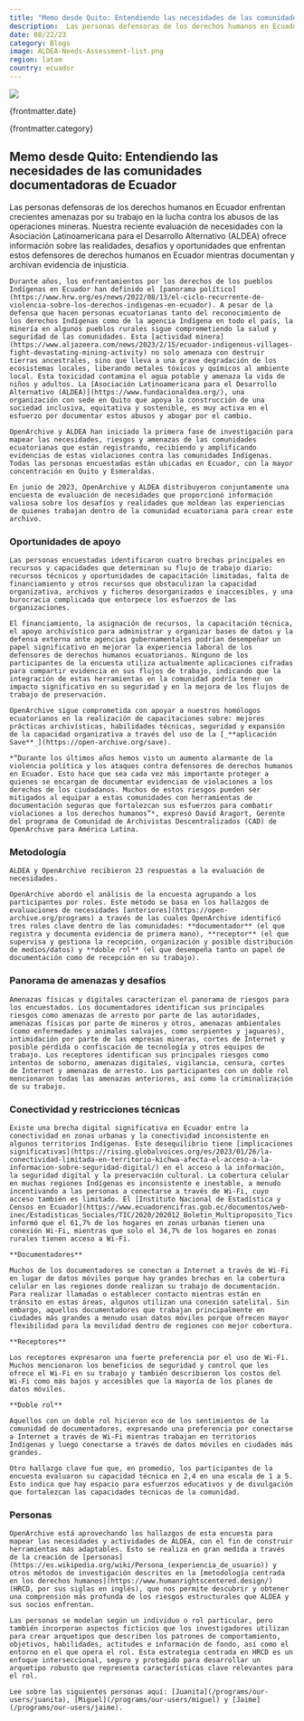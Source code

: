 ```yaml
---
title: "Memo desde Quito: Entendiendo las necesidades de las comunidades documentadoras de Ecuador"
description:  Las personas defensoras de los derechos humanos en Ecuador enfrentan crecientes amenazas por su trabajo en la lucha contra los abusos de las operaciones mineras. Nuestra reciente evaluación de necesidades con la Asociación Latinoamericana para el Desarrollo Alternativo (ALDEA) ofrece información sobre las realidades, desafíos y oportunidades que enfrentan estos defensores de derechos humanos en Ecuador mientras documentan y archivan evidencia de injusticia.  
date: 08/22/23
category: Blogs
image: ALDEA-Needs-Assessment-list.png
region: latam
country: ecuador
---
```



<ArticleHeaderSection>

![](ALDEA-Needs-Assessment-header.png)

{frontmatter.date}

{frontmatter.category}

## Memo desde Quito: Entendiendo las necesidades de las comunidades documentadoras de Ecuador

Las personas defensoras de los derechos humanos en Ecuador enfrentan crecientes amenazas por su trabajo en la lucha contra los abusos de las operaciones mineras. Nuestra reciente evaluación de necesidades con la Asociación Latinoamericana para el Desarrollo Alternativo (ALDEA) ofrece información sobre las realidades, desafíos y oportunidades que enfrentan estos defensores de derechos humanos en Ecuador mientras documentan y archivan evidencia de injusticia.

</ArticleHeaderSection>
<ContentSection>

    Durante años, los enfrentamientos por los derechos de los pueblos Indígenas en Ecuador han definido el [panorama político](https://www.hrw.org/es/news/2022/08/13/el-ciclo-recurrente-de-violencia-sobre-los-derechos-indigenas-en-ecuador). A pesar de la defensa que hacen personas ecuatorianas tanto del reconocimiento de los derechos Indígenas como de la agencia Indígena en todo el país, la minería en algunos pueblos rurales sigue comprometiendo la salud y seguridad de las comunidades. Esta [actividad minera](https://www.aljazeera.com/news/2023/2/15/ecuador-indigenous-villages-fight-devastating-mining-activity) no solo amenaza con destruir tierras ancestrales, sino que lleva a una grave degradación de los ecosistemas locales, liberando metales tóxicos y químicos al ambiente local. Esta toxicidad contamina el agua potable y amenaza la vida de niños y adultos. La [Asociación Latinoamericana para el Desarrollo Alternativo (ALDEA)](https://www.fundacionaldea.org/), una organización con sede en Quito que apoya la construcción de una sociedad inclusiva, equitativa y sostenible, es muy activa en el esfuerzo por documentar estos abusos y abogar por el cambio.

    OpenArchive y ALDEA han iniciado la primera fase de investigación para mapear las necesidades, riesgos y amenazas de las comunidades ecuatorianas que están registrando, recibiendo y amplificando evidencias de estas violaciones contra las comunidades Indígenas. Todas las personas encuestadas están ubicadas en Ecuador, con la mayor concentración en Quito y Esmeraldas.

    En junio de 2023, OpenArchive y ALDEA distribuyeron conjuntamente una encuesta de evaluación de necesidades que proporcionó información valiosa sobre los desafíos y realidades que moldean las experiencias de quienes trabajan dentro de la comunidad ecuatoriana para crear este archivo.

### Oportunidades de apoyo

    Las personas encuestadas identificaron cuatro brechas principales en recursos y capacidades que determinan su flujo de trabajo diario: recursos técnicos y oportunidades de capacitación limitadas, falta de financiamiento y otros recursos que obstaculizan la capacidad organizativa, archivos y ficheros desorganizados e inaccesibles, y una burocracia complicada que entorpece los esfuerzos de las organizaciones.

    El financiamiento, la asignación de recursos, la capacitación técnica, el apoyo archivístico para administrar y organizar bases de datos y la defensa externa ante agencias gubernamentales podrían desempeñar un papel significativo en mejorar la experiencia laboral de los defensores de derechos humanos ecuatorianos. Ninguno de los participantes de la encuesta utiliza actualmente aplicaciones cifradas para compartir evidencia en sus flujos de trabajo, indicando que la integración de estas herramientas en la comunidad podría tener un impacto significativo en su seguridad y en la mejora de los flujos de trabajo de preservación.

    OpenArchive sigue comprometida con apoyar a nuestros homólogos ecuatorianos en la realización de capacitaciones sobre: mejores prácticas archivísticas, habilidades técnicas, seguridad y expansión de la capacidad organizativa a través del uso de la [_**aplicación Save**_](https://open-archive.org/save).

    *“Durante los últimos años hemos visto un aumento alarmante de la violencia política y los ataques contra defensores de derechos humanos en Ecuador. Esto hace que sea cada vez más importante proteger a quienes se encargan de documentar evidencias de violaciones a los derechos de los ciudadanos. Muchos de estos riesgos pueden ser mitigados al equipar a estas comunidades con herramientas de documentación seguras que fortalezcan sus esfuerzos para combatir violaciones a los derechos humanos”*, expresó David Aragort, Gerente del programa de Comunidad de Archivistas Descentralizados (CAD) de OpenArchive para América Latina.

### Metodología

    ALDEA y OpenArchive recibieron 23 respuestas a la evaluación de necesidades. 

    OpenArchive abordó el análisis de la encuesta agrupando a los participantes por roles. Este método se basa en los hallazgos de evaluaciones de necesidades [anteriores](https://open-archive.org/programs) a través de las cuales OpenArchive identificó tres roles clave dentro de las comunidades: **documentador** (el que registra y documenta evidencia de primera mano), **receptor** (el que supervisa y gestiona la recepción, organización y posible distribución de medios/datos) y **doble rol** (el que desempeña tanto un papel de documentación como de recepción en su trabajo).

### Panorama de amenazas y desafíos

    Amenazas físicas y digitales caracterizan el panorama de riesgos para los encuestados. Los documentadores identifican sus principales riesgos como amenazas de arresto por parte de las autoridades, amenazas físicas por parte de mineros y otros, amenazas ambientales (como enfermedades y animales salvajes, como serpientes y jaguares), intimidación por parte de las empresas mineras, cortes de Internet y posible pérdida o confiscación de tecnología y otros equipos de trabajo. Los receptores identifican sus principales riesgos como intentos de soborno, amenazas digitales, vigilancia, censura, cortes de Internet y amenazas de arresto. Los participantes con un doble rol mencionaron todas las amenazas anteriores, así como la criminalización de su trabajo.

### Conectividad y restricciones técnicas

    Existe una brecha digital significativa en Ecuador entre la conectividad en zonas urbanas y la conectividad inconsistente en algunos territorios Indígenas. Este desequilibrio tiene [implicaciones significativas](https://rising.globalvoices.org/es/2023/01/26/la-conectividad-limitada-en-territorio-kichwa-afecta-el-acceso-a-la-informacion-sobre-seguridad-digital/) en el acceso a la información, la seguridad digital y la preservación cultural. La cobertura celular en muchas regiones Indígenas es inconsistente e inestable, a menudo incentivando a las personas a conectarse a través de Wi-Fi, cuyo acceso también es limitado. El [Instituto Nacional de Estadística y Censos en Ecuador](https://www.ecuadorencifras.gob.ec/documentos/web-inec/Estadisticas_Sociales/TIC/2020/202012_Boletin_Multiproposito_Tics.pdf) informó que el 61,7% de los hogares en zonas urbanas tienen una conexión Wi-Fi, mientras que solo el 34,7% de los hogares en zonas rurales tienen acceso a Wi-Fi.

    **Documentadores**

    Muchos de los documentadores se conectan a Internet a través de Wi-Fi en lugar de datos móviles porque hay grandes brechas en la cobertura celular en las regiones donde realizan su trabajo de documentación. Para realizar llamadas o establecer contacto mientras están en tránsito en estas áreas, algunos utilizan una conexión satelital. Sin embargo, aquellos documentadores que trabajan principalmente en ciudades más grandes a menudo usan datos móviles porque ofrecen mayor flexibilidad para la movilidad dentro de regiones con mejor cobertura.

    **Receptores**

    Los receptores expresaron una fuerte preferencia por el uso de Wi-Fi. Muchos mencionaron los beneficios de seguridad y control que les ofrece el Wi-Fi en su trabajo y también describieron los costos del Wi-Fi como más bajos y accesibles que la mayoría de los planes de datos móviles.

    **Doble rol**

    Aquellos con un doble rol hicieron eco de los sentimientos de la comunidad de documentadores, expresando una preferencia por conectarse a Internet a través de Wi-Fi mientras trabajan en territorios Indígenas y luego conectarse a través de datos móviles en ciudades más grandes.

    Otro hallazgo clave fue que, en promedio, los participantes de la encuesta evaluaron su capacidad técnica en 2,4 en una escala de 1 a 5. Esto indica que hay espacio para esfuerzos educativos y de divulgación que fortalezcan las capacidades técnicas de la comunidad.

### Personas

    OpenArchive está aprovechando los hallazgos de esta encuesta para mapear las necesidades y actividades de ALDEA, con el fin de construir herramientas más adaptables. Esto se realiza en gran medida a través de la creación de [personas](https://es.wikipedia.org/wiki/Persona_(experiencia_de_usuario)) y otros métodos de investigación descritos en la [metodología centrada en los derechos humanos](https://www.humanrightscentered.design/) (HRCD, por sus siglas en inglés), que nos permite descubrir y obtener una comprensión más profunda de los riesgos estructurales que ALDEA y sus socios enfrentan.

    Las personas se modelan según un individuo o rol particular, pero también incorporan aspectos ficticios que los investigadores utilizan para crear arquetipos que describen los patrones de comportamiento, objetivos, habilidades, actitudes e información de fondo, así como el entorno en el que opera el rol. Esta estrategia centrada en HRCD es un enfoque interseccional, seguro y protegido para desarrollar un arquetipo robusto que representa características clave relevantes para el rol.

    Lee sobre las siguientes personas aquí: [Juanita](/programs/our-users/juanita), [Miguel](/programs/our-users/miguel) y [Jaime](/programs/our-users/jaime).

</ContentSection>
